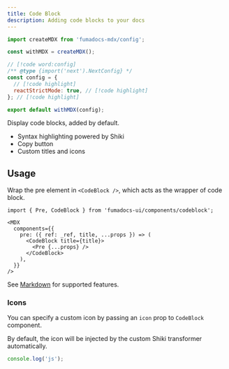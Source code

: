 ```yaml
---
title: Code Block
description: Adding code blocks to your docs
---
```


<Wrapper>
<div className="bg-background rounded-lg prose-no-margin">

```js title="config.js"
import createMDX from 'fumadocs-mdx/config';

const withMDX = createMDX();

// [!code word:config]
/** @type {import('next').NextConfig} */
const config = {
  // [!code highlight]
  reactStrictMode: true, // [!code highlight]
}; // [!code highlight]

export default withMDX(config);
```

</div>
</Wrapper>

Display code blocks, added by default.

- Syntax highlighting powered by Shiki
- Copy button
- Custom titles and icons

## Usage

Wrap the pre element in `<CodeBlock />`, which acts as the wrapper of code block.

```mdx
import { Pre, CodeBlock } from 'fumadocs-ui/components/codeblock';

<MDX
  components={{
    pre: ({ ref: _ref, title, ...props }) => (
      <CodeBlock title={title}>
        <Pre {...props} />
      </CodeBlock>
    ),
  }}
/>
```

See [Markdown](/docs/ui/markdown#codeblock) for supported features.

### Icons

You can specify a custom icon by passing an `icon` prop to `CodeBlock` component.

By default, the icon will be injected by the custom Shiki transformer automatically.

```js title="config.js"
console.log('js');
```
